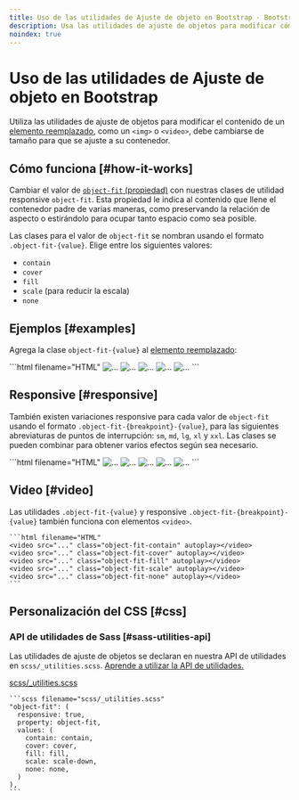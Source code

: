 ```yaml
---
title: Uso de las utilidades de Ajuste de objeto en Bootstrap · Bootstrap en Español v5.3
description: Usa las utilidades de ajuste de objetos para modificar cómo se debe cambiar el tamaño del contenido de un elemento reemplazado, como <img> o <video>, para que se ajuste a su contenedor.
noindex: true
---
```


# Uso de las utilidades de Ajuste de objeto en Bootstrap

Utiliza las utilidades de ajuste de objetos para modificar el contenido de un [elemento reemplazado](https://developer.mozilla.org/en-US/docs/Web/CSS/Replaced_element), como un `<img>` o `<video>`, debe cambiarse de tamaño para que se ajuste a su contenedor.

<MainBanner />

Cómo funciona [#how-it-works]
-------------------------------

Cambiar el valor de [`object-fit` (propiedad)](https://developer.mozilla.org/en-US/docs/Web/CSS/object-fit) con nuestras clases de utilidad responsive `object-fit`. Esta propiedad le indica al contenido que llene el contenedor padre de varias maneras, como preservando la relación de aspecto o estirándolo para ocupar tanto espacio como sea posible.

Las clases para el valor de `object-fit` se nombran usando el formato `.object-fit-{value}`. Elige entre los siguientes valores:

* `contain`
* `cover`
* `fill`
* `scale` (para reducir la escala)
* `none`

Ejemplos [#examples]
---------------------

Agrega la clase `object-fit-{value}` al [elemento reemplazado](https://developer.mozilla.org/en-US/docs/Web/CSS/Replaced_element):

<DemoIframe path="/demos/bootstrap/5.3/utilities/object-fit/examples.html">
    ```html filename="HTML"
    <img src="..." class="object-fit-contain border rounded" alt="...">
    <img src="..." class="object-fit-cover border rounded" alt="...">
    <img src="..." class="object-fit-fill border rounded" alt="...">
    <img src="..." class="object-fit-scale border rounded" alt="...">
    <img src="..." class="object-fit-none border rounded" alt="...">
    ```
</DemoIframe>

Responsive [#responsive]
-------------------------

También existen variaciones responsive para cada valor de `object-fit` usando el formato `.object-fit-{breakpoint}-{value}`, para las siguientes abreviaturas de puntos de interrupción: `sm`, `md`, `lg`, `xl` y `xxl`. Las clases se pueden combinar para obtener varios efectos según sea necesario.

<DemoIframe path="/demos/bootstrap/5.3/utilities/object-fit/responsive.html">
    ```html filename="HTML"
    <img src="..." class="object-fit-sm-contain border rounded" alt="...">
    <img src="..." class="object-fit-md-contain border rounded" alt="...">
    <img src="..." class="object-fit-lg-contain border rounded" alt="...">
    <img src="..." class="object-fit-xl-contain border rounded" alt="...">
    <img src="..." class="object-fit-xxl-contain border rounded" alt="...">
    ```
</DemoIframe>

Video [#video]
---------------

Las utilidades `.object-fit-{value}` y responsive `.object-fit-{breakpoint}-{value}` también funciona con elementos `<video>`.

    ```html filename="HTML"
    <video src="..." class="object-fit-contain" autoplay></video>
    <video src="..." class="object-fit-cover" autoplay></video>
    <video src="..." class="object-fit-fill" autoplay></video>
    <video src="..." class="object-fit-scale" autoplay></video>
    <video src="..." class="object-fit-none" autoplay></video>
    ```

Personalización del CSS [#css]
-----------

<ContentSuggestion />

### API de utilidades de Sass [#sass-utilities-api]

Las utilidades de ajuste de objetos se declaran en nuestra API de utilidades en `scss/_utilities.scss`. [Aprende a utilizar la API de utilidades.](/bootstrap/5.3/utilities/api/#using-the-api)

[scss/_utilities.scss](https://github.com/twbs/bootstrap/blob/v5.3.2/scss/_utilities.scss)

    ```scss filename="scss/_utilities.scss"
    "object-fit": (
      responsive: true,
      property: object-fit,
      values: (
        contain: contain,
        cover: cover,
        fill: fill,
        scale: scale-down,
        none: none,
      )
    ),
    ```